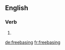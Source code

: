 
==English==

===Verb===
{{head|en}}

# {{present participle of|freebase}}

[[de:freebasing]]
[[fr:freebasing]]